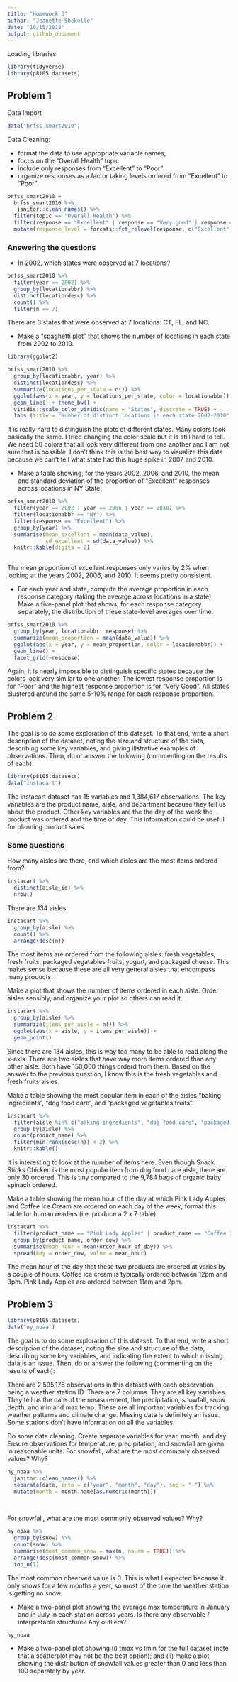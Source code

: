 ```yaml
---
title: "Homework 3"
author: "Jeanette Shekelle"
date: "10/15/2018"
output: github_document
---
```


Loading libraries

```r
library(tidyverse)
library(p8105.datasets)

```


## Problem 1

Data Import

```r
data("brfss_smart2010")
```



Data Cleaning:

* format the data to use appropriate variable names;
* focus on the “Overall Health” topic
* include only responses from “Excellent” to “Poor”
* organize responses as a factor taking levels ordered from “Excellent” to “Poor”

```r
brfss_smart2010 = 
  brfss_smart2010 %>% 
   janitor::clean_names() %>% 
  filter(topic == "Overall Health") %>% 
  filter(response == "Excellent" | response == "Very good" | response == "Good" | response == "Fair" | response == "Poor") %>% 
  mutate(response_level = forcats::fct_relevel(response, c("Excellent", "Very good", "Good", "Fair", "Poor")))

```



### Answering the questions

* In 2002, which states were observed at 7 locations?

```r
brfss_smart2010 %>% 
  filter(year == 2002) %>% 
  group_by(locationabbr) %>% 
  distinct(locationdesc) %>% 
  count() %>% 
  filter(n == 7)
```

There are 3 states that were observed at 7 locations: CT, FL, and NC. 


* Make a “spaghetti plot” that shows the number of locations in each state from 2002 to 2010.

```r
library(ggplot2)
```


```r
brfss_smart2010 %>% 
  group_by(locationabbr, year) %>% 
  distinct(locationdesc) %>% 
  summarize(locations_per_state = n()) %>% 
  ggplot(aes(x = year, y = locations_per_state, color = locationabbr)) +
  geom_line() + theme_bw() + 
  viridis::scale_color_viridis(name = "States", discrete = TRUE) +
  labs (title = "Number of distinct locations in each state 2002-2010")

```

It is really hard to distinguish the plots of different states. Many colors look basically the same. I tried changing the color scale but it is still hard to tell. We need 50 colors that all look very different from one another and I am not sure that is possible. I don't think this is the best way to visualize this data because we can't tell what state had this huge spike in 2007 and 2010.  


* Make a table showing, for the years 2002, 2006, and 2010, the mean and standard deviation of the proportion of “Excellent” responses across locations in NY State.

```r
brfss_smart2010 %>% 
  filter(year == 2002 | year == 2006 | year == 2010) %>% 
  filter(locationabbr == "NY") %>% 
  filter(response == "Excellent") %>% 
  group_by(year) %>% 
  summarise(mean_excellent = mean(data_value),
            sd_excellent = sd(data_value)) %>% 
  knitr::kable(digits = 2)
 
```

The mean proportion of excellent responses only varies by 2% when looking at the years 2002, 2006, and 2010. It seems pretty consistent. 


* For each year and state, compute the average proportion in each response category (taking the average across locations in a state). Make a five-panel plot that shows, for each response category separately, the distribution of these state-level averages over time.

```r
brfss_smart2010 %>% 
  group_by(year, locationabbr, response) %>% 
  summarize(mean_proportion = mean(data_value)) %>% 
  ggplot(aes(x = year, y = mean_proportion, color = locationabbr)) +
  geom_line() +
  facet_grid(~response)

```

Again, it is nearly impossible to distinguish specific states because the colors look very similar to one another. The lowest response proportion is for "Poor" and the highest response proportion is for "Very Good". All states clustered around the same 5-10% range for each response proportion. 



## Problem 2

The goal is to do some exploration of this dataset. To that end, write a short description of the dataset, noting the size and structure of the data, describing some key variables, and giving illstrative examples of observations. Then, do or answer the following (commenting on the results of each):

```r
library(p8105.datasets)
data("instacart") 
```


The instacart dataset has 15 variables and 1,384,617 observations. The key variables are the product name, aisle, and department because they tell us about the product. Other key variables are the the day of the week the product was ordered and the time of day. This information could be useful for planning product sales. 



### Some questions

How many aisles are there, and which aisles are the most items ordered from?

```r
instacart %>% 
  distinct(aisle_id) %>% 
  nrow()
```

There are 134 aisles.

```r
instacart %>% 
  group_by(aisle) %>% 
  count() %>% 
  arrange(desc(n))
```

The most items are ordered from the following aisles: fresh vegetables, fresh fruits, packaged vegatables fruits, yogurt, and packaged cheese. This makes sense because these are all very general aisles that encompass many products. 


Make a plot that shows the number of items ordered in each aisle. Order aisles sensibly, and organize your plot so others can read it.

```r
instacart %>% 
  group_by(aisle) %>%
  summarize(items_per_aisle = n()) %>% 
  ggplot(aes(x = aisle, y = items_per_aisle)) +
  geom_point()
```

Since there are 134 aisles, this is way too many to be able to read along the x-axis. There are two aisles that have way more items ordered than any other aisle. Both have 150,000 things orderd from them. Based on the answer to the previous question, I know this is the fresh vegetables and fresh fruits aisles. 


Make a table showing the most popular item in each of the aisles “baking ingredients”, “dog food care”, and “packaged vegetables fruits”.

```r
instacart %>% 
  filter(aisle %in% c("baking ingredients", "dog food care", "packaged vegetables fruits")) %>% 
  group_by(aisle) %>% 
  count(product_name) %>% 
  filter(min_rank(desc(n)) < 2) %>% 
  knitr::kable()
```

It is interesting to look at the number of items here. Even though Snack Sticks Chicken is the most popular item from dog food care aisle, there are only 30 ordered. This is tiny compared to the 9,784 bags of organic baby spinach ordered. 


Make a table showing the mean hour of the day at which Pink Lady Apples and Coffee Ice Cream are ordered on each day of the week; format this table for human readers (i.e. produce a 2 x 7 table).

```r
instacart %>% 
  filter(product_name == "Pink Lady Apples" | product_name == "Coffee Ice Cream") %>% 
  group_by(product_name, order_dow) %>% 
  summarise(mean_hour = mean(order_hour_of_day)) %>% 
  spread(key = order_dow, value = mean_hour)
```

The mean hour of the day that these two products are ordered at varies by a couple of hours. Coffee ice cream is typically ordered between 12pm and 3pm. Pink Lady Apples are ordered between 11am and 2pm. 


## Problem 3

```r
library(p8105.datasets)
data("ny_noaa")
```

The goal is to do some exploration of this dataset. To that end, write a short description of the dataset, noting the size and structure of the data, describing some key variables, and indicating the extent to which missing data is an issue. Then, do or answer the following (commenting on the results of each):

There are 2,595,176 observations in this dataset with each observation being a weather station ID. There are 7 columns. They are all key variables. They tell us the date of the measurement, the precipitation, snowfall, snow depth, and min and max temp. These are all important variables for tracking weather patterns and climate change. Missing data is definitely an issue. Some stations don't have information on all the variables. 



Do some data cleaning. Create separate variables for year, month, and day. Ensure observations for temperature, precipitation, and snowfall are given in reasonable units. For snowfall, what are the most commonly observed values? Why?

```r
ny_noaa %>% 
  janitor::clean_names() %>% 
  separate(date, into = c("year", "month", "day"), sep = "-") %>% 
  mutate(month = month.name[as.numeric(month)])
  
           
```



For snowfall, what are the most commonly observed values? Why?

```r
ny_noaa %>% 
  group_by(snow) %>% 
  count(snow) %>% 
  summarise(most_common_snow = max(n, na.rm = TRUE)) %>% 
  arrange(desc(most_common_snow)) %>% 
  top_n(1)
```

The most common observed value is 0. This is what I expected because it only snows for a few months a year, so most of the time the weather station is getting no snow. 


* Make a two-panel plot showing the average max temperature in January and in July in each station across years. Is there any observable / interpretable structure? Any outliers?

```r
ny_noaa
```


* Make a two-panel plot showing (i) tmax vs tmin for the full dataset (note that a scatterplot may not be the best option); and (ii) make a plot showing the distribution of snowfall values greater than 0 and less than 100 separately by year.
